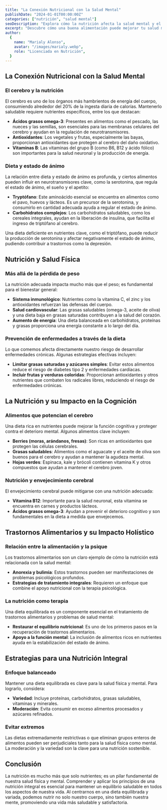 ```yaml
---
title: "La Conexión Nutricional con la Salud Mental"
publishDate: "2024-01-01T00:00:00Z"
categories: ["nutrición", "salud mental"]
seoDescription: "Explora cómo la nutrición afecta la salud mental y el bienestar emocional, desde el rol de los nutrientes hasta la prevención de enfermedades crónicas."
excerpt: "Descubre cómo una buena alimentación puede mejorar tu salud mental y física, y cómo evitar los extremos para mantener un equilibrio saludable."
author:
  {
    name: "Marialy Alonso",
    avatar: "/images/marialy.webp",
    role: "Licenciada en Nutrición",
  }
---
```


## La Conexión Nutricional con la Salud Mental

### El cerebro y la nutrición

El cerebro es uno de los órganos más hambrientos de energía del cuerpo, consumiendo alrededor del 20% de la ingesta diaria de calorías. Mantenerlo saludable requiere nutrientes específicos, entre los que destacan:

- **Ácidos grasos omega-3**: Presentes en alimentos como el pescado, las nueces y las semillas, son esenciales para las membranas celulares del cerebro y ayudan en la regulación de neurotransmisores.
- **Antioxidantes**: Los vegetales y frutas, especialmente las bayas, proporcionan antioxidantes que protegen al cerebro del daño oxidativo.
- **Vitaminas B**: Las vitaminas del grupo B (como B6, B12 y ácido fólico) son importantes para la salud neuronal y la producción de energía.

### Dieta y estado de ánimo

La relación entre dieta y estado de ánimo es profunda, y ciertos alimentos pueden influir en neurotransmisores clave, como la serotonina, que regula el estado de ánimo, el sueño y el apetito:

- **Tryptófano**: Este aminoácido esencial se encuentra en alimentos como el pavo, huevos y lácteos. Es un precursor de la serotonina, y consumirlo en cantidad adecuada ayuda a regular el estado de ánimo.
- **Carbohidratos complejos**: Los carbohidratos saludables, como los cereales integrales, ayudan en la liberación de insulina, que facilita el ingreso de triptófano al cerebro.

Una dieta deficiente en nutrientes clave, como el triptófano, puede reducir la producción de serotonina y afectar negativamente el estado de ánimo, pudiendo contribuir a trastornos como la depresión.

## Nutrición y Salud Física

### Más allá de la pérdida de peso

La nutrición adecuada impacta mucho más que el peso; es fundamental para el bienestar general:

- **Sistema inmunológico**: Nutrientes como la vitamina C, el zinc y los antioxidantes refuerzan las defensas del cuerpo.
- **Salud cardiovascular**: Las grasas saludables (omega-3, aceite de oliva) y una dieta baja en grasas saturadas contribuyen a la salud del corazón.
- **Aumento de energía**: Una dieta balanceada en carbohidratos, proteínas y grasas proporciona una energía constante a lo largo del día.

### Prevención de enfermedades a través de la dieta

Lo que comemos afecta directamente nuestro riesgo de desarrollar enfermedades crónicas. Algunas estrategias efectivas incluyen:

- **Limitar grasas saturadas y azúcares simples**: Evitar estos alimentos reduce el riesgo de diabetes tipo 2 y enfermedades cardíacas.
- **Incluir frutas y verduras coloridas**: Proporcionan antioxidantes y otros nutrientes que combaten los radicales libres, reduciendo el riesgo de enfermedades crónicas.

## La Nutrición y su Impacto en la Cognición

### Alimentos que potencian el cerebro

Una dieta rica en nutrientes puede mejorar la función cognitiva y proteger contra el deterioro mental. Algunos alimentos clave incluyen:

- **Berries (moras, arándanos, fresas)**: Son ricas en antioxidantes que protegen las células cerebrales.
- **Grasas saludables**: Alimentos como el aguacate y el aceite de oliva son buenos para el cerebro y ayudan a mantener la agudeza mental.
- **Hojas verdes**: Espinaca, kale y brócoli contienen vitamina K y otros compuestos que ayudan a mantener el cerebro joven.

### Nutrición y envejecimiento cerebral

El envejecimiento cerebral puede mitigarse con una nutrición adecuada:

- **Vitamina B12**: Importante para la salud neuronal, esta vitamina se encuentra en carnes y productos lácteos.
- **Ácidos grasos omega-3**: Ayudan a prevenir el deterioro cognitivo y son fundamentales en la dieta a medida que envejecemos.

## Trastornos Alimentarios y su Impacto Holístico

### Relación entre la alimentación y la psique

Los trastornos alimentarios son un claro ejemplo de cómo la nutrición está relacionada con la salud mental:

- **Anorexia y bulimia**: Estos trastornos pueden ser manifestaciones de problemas psicológicos profundos.
- **Estrategias de tratamiento integrales**: Requieren un enfoque que combine el apoyo nutricional con la terapia psicológica.

### La nutrición como terapia

Una dieta equilibrada es un componente esencial en el tratamiento de trastornos alimentarios y problemas de salud mental:

- **Restaurar el equilibrio nutricional**: Es uno de los primeros pasos en la recuperación de trastornos alimentarios.
- **Apoyo a la función mental**: La inclusión de alimentos ricos en nutrientes ayuda en la estabilización del estado de ánimo.

## Estrategias para una Nutrición Integral

### Enfoque balanceado

Mantener una dieta equilibrada es clave para la salud física y mental. Para lograrlo, considera:

- **Variedad**: Incluye proteínas, carbohidratos, grasas saludables, vitaminas y minerales.
- **Moderación**: Evita consumir en exceso alimentos procesados y azúcares refinados.

### Evitar extremos

Las dietas extremadamente restrictivas o que eliminan grupos enteros de alimentos pueden ser perjudiciales tanto para la salud física como mental. La moderación y la variedad son la clave para una nutrición sostenible.

## Conclusión

La nutrición es mucho más que solo nutrientes; es un pilar fundamental de nuestra salud física y mental. Comprender y aplicar los principios de una nutrición integral es esencial para mantener un equilibrio saludable en todos los aspectos de nuestra vida. Al centrarnos en una dieta equilibrada y variada, podemos nutrir no solo nuestro cuerpo, sino también nuestra mente, promoviendo una vida más saludable y satisfactoria.
